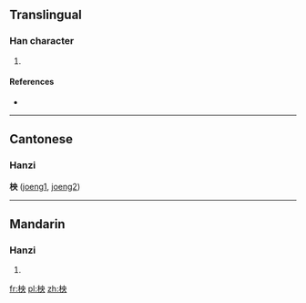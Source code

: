 ==Translingual==

===Han character===
{{Han char|rn=75|rad=木|as=05|sn=9|four=4593<sub>0</sub>|canj=木中月大 (DLBK)|ids=⿰[[木]][[央]]}}

# {{defn|Han|sort=木05}}

====References====
* {{Han ref|kx=0518.200|dkj=14615|hdz=21183.040|uh=67CD|ud=26573|bh=CF4B|bd=53067}}

----

==Cantonese==
===Hanzi===
'''柍''' ([[joeng1]], [[joeng2]])

----

==Mandarin==

===Hanzi===
{{cmn-hanzi|pin=[[yāng]] ([[yang1]])|wg=yang<sup>1</sup>}}

# {{defn|lang=cmn|sort=木05}}

[[fr:柍]]
[[pl:柍]]
[[zh:柍]]